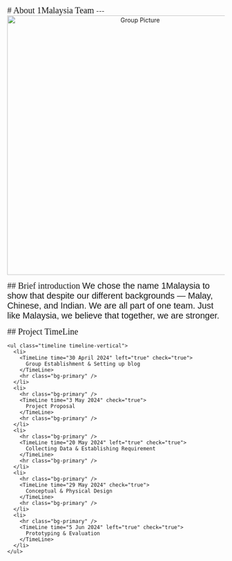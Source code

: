 
<BaseLayout PageID="about">
  <BaseCard title="about">
<p> </p>
<span style="font-family:Freeman; font-size:20px;">
# About 1Malaysia Team
</span>
---
<center>
<img src="/GroupPic.jpg" alt="Group Picture" width="600" class="rounded"/>
</center>
<p>   </p>
<span style="font-family:Freeman; font-size:20px;">
## Brief introduction
</span>
<span style="font-family:Arial; font-size:20px;text-align: left">
We chose the name 1Malaysia to show that despite our different backgrounds — Malay, Chinese, and Indian.
We are all part of one team. 
Just like Malaysia, we believe that together, we are stronger.
</span>
<p>   </p>
<span style="font-family:Freeman; font-size:20px;">
## Project TimeLine
</span>
<p>   </p>

    <ul class="timeline timeline-vertical">
      <li>
        <TimeLine time="30 April 2024" left="true" check="true">
          Group Establishment & Setting up blog
        </TimeLine>
        <hr class="bg-primary" />
      </li>
      <li>
        <hr class="bg-primary" />
        <TimeLine time="3 May 2024" check="true">
          Project Proposal
        </TimeLine>
        <hr class="bg-primary" />
      </li>
      <li>
        <hr class="bg-primary" />
        <TimeLine time="20 May 2024" left="true" check="true"> 
          Collecting Data & Establishing Requirement
        </TimeLine>
        <hr class="bg-primary" />
      </li>
      <li>
        <hr class="bg-primary" />
        <TimeLine time="29 May 2024" check="true"> 
          Conceptual & Physical Design
        </TimeLine>
        <hr class="bg-primary" />
      </li>
      <li>
        <hr class="bg-primary" />
        <TimeLine time="5 Jun 2024" left="true" check="true"> 
          Prototyping & Evaluation
        </TimeLine>
      </li>
    </ul>
  </BaseCard>
</BaseLayout>
